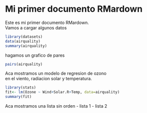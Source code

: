 Mi primer documento RMardown
============================

Este es mi primer documento RMardown.  
Vamos a cargar algunos datos

```r
library(datasets)
data(airquality)
summary(airquality)
```
hagamos un grafico de pares

```r
pairs(airquality)
```

Aca mostramos un modelo de regresion de ozono   
en el viento, radiacion solar y temperatura.  

```r
library(stats)
fit<- lm(Ozone ~ Wind+Solar.R+Temp, data=airquality)
summary(fit)
```

Aca mostramos una lista sin orden
*- *lista 1
*-* lista 2
